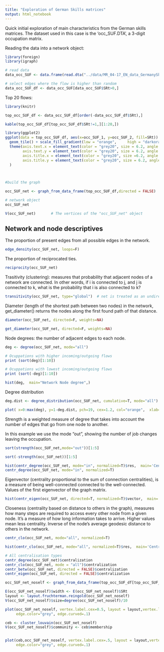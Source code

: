 ```yaml
---
title: "Exploration of German Skills matrices"
output: html_notebook
---
```


Quick initial exploration of main characteristics from the German skills matrices. The dataset used in this case is the 'occ_SUF.DTA', a 3-digit occupation matrix. 

Reading the data into a network object:
```r
library(foreign)
library(igraph)

# read data
data_occ_SUF <- data.frame(read.dta("../data/MR_04-17_EN_data_GermanySkillsMatrix/occ_SUF.DTA"))

# select edges where the flow is higher than random
data_occ_SUF_df <- data_occ_SUF[data_occ_SUF$SRt>0,]

```
Top 20 flows:

```r

library(knitr)

top_occ_SUF_df <- data_occ_SUF_df[order(-data_occ_SUF_df$SRt),]

kable(top_occ_SUF_df[top_occ_SUF_df$SRt!=1,][1:20,])

```

```r
library(ggplot2)
ggplot(data = top_occ_SUF_df, aes(x=occ_SUF_1, y=occ_SUF_2, fill=SRt)) + 
  geom_tile() + scale_fill_gradient(low = "orange",     high = "darkorange4") +  
  theme(axis.text.x = element_text(color = "grey20", size = 6.2, angle = 90, hjust = 1, vjust = .5, face = "plain"),
        axis.text.y = element_text(color = "grey20", size = 6.2, angle = 0, hjust = 1, vjust = 0, face = "plain"),  
        axis.title.x = element_text(color = "grey20", size =6.2, angle = 45, hjust = .5, vjust = 0, face = "plain"),
        axis.title.y = element_text(color = "grey20", size = 6.2, angle = 45, hjust = .5, vjust = .5, face = "plain")
  )

 
```




```r
#build the graph

occ_SUF_net <- graph_from_data_frame(top_occ_SUF_df,directed = FALSE)
```

```r
# network object
occ_SUF_net

```

```r
V(occ_SUF_net)       # The vertices of the "occ_SUF_net" object

```

## Network and node descriptives

 The proportion of present edges from all possible edges in the network.

```r
edge_density(occ_SUF_net, loops=F)
```
The proportion of reciprocated ties.

```r
reciprocity(occ_SUF_net)
```
Trasitivity (clustering): measures that probability that adjacent nodes of a network are connected. In other words, if i is connected to j, and j is connected to k, what is the probability that i is also connected to k?
```r
transitivity(occ_SUF_net, type="global")  # net is treated as an undirected network
```

Diameter (length of the shortest path between two nodes) in the network, get_diameter() returns the nodes along the first found path of that distance.

```r
diameter(occ_SUF_net, directed=F, weights=NA)

get_diameter(occ_SUF_net, directed=F, weights=NA) 

```

Node degrees: the number of adjacent edges to each node. 
```r
deg <- degree(occ_SUF_net, mode="all")

# Ocuppations with higher incoming/outgoing flows
print (sort(deg)[1:10])
```

```r
# Ocuppations with lowest incoming/outgoing flows
print (sort(-deg)[1:10])
```

```r
hist(deg,  main="Network Node degree",)

```

Degree distribution

```r
deg.dist <- degree_distribution(occ_SUF_net, cumulative=T, mode="all")

plot( x=0:max(deg), y=1-deg.dist, pch=19, cex=1.2, col="orange",  xlab="Degree", ylab="Cumulative Frequency")
```

Strength is a weighted measure of degree that takes into account the number of edges that go from one node to another. 

In this example we use the mode "out", showing the number of job changes leaving the occupation.
```r
sort(strength(occ_SUF_net,mode="out"))[1:5]

```

```r
sort(-strength(occ_SUF_net))[1:5]

```
```r
hist(centr_degree(occ_SUF_net, mode="in", normalized=T)$res,  main='Centrality',xlab="Node Centrality")
centr_degree(occ_SUF_net, mode="in", normalized=T)

```
Eigenvector (centrality proportional to the sum of connection centralities), is a measure of being well-connected connected to the well-connected. 
Values of the first eigenvector of the graph matrix.

```r
hist(centr_eigen(occ_SUF_net, directed=T, normalized=T)$vector,  main='Eigenvector Centrality',xlab="Node Eigenvector Centrality")


```

Closeness (centrality based on distance to others in the graph), measures how many steps are required to access every other node from a given node.
It’s a measure of how long information takes to arrive. Higher values mean less centrality.
Inverse of the node’s average geodesic distance to others in the network.

```r

centr_clo(occ_SUF_net, mode="all", normalized=T) 

hist(centr_clo(occ_SUF_net, mode="all", normalized=T)$res,  main='Centrality scores',xlab="The node-level centrality scores.")

```


```r
# All centralisation types
centr_degree(occ_SUF_net)$centralization
centr_clo(occ_SUF_net, mode = "all")$centralization
centr_betw(occ_SUF_net, directed = FALSE)$centralization
centr_eigen(occ_SUF_net, directed = FALSE)$centralization

```

```r

occ_SUF_net_noself <- graph_from_data_frame(top_occ_SUF_df[top_occ_SUF_df$SRt!=1,],directed = FALSE)

E(occ_SUF_net_noself)$width <- E(occ_SUF_net_noself)$SRt
layout <- layout.fruchterman.reingold(occ_SUF_net_noself)
V(occ_SUF_net_noself)$size=degree(occ_SUF_net_noself)/10

plot(occ_SUF_net_noself, vertex.label.cex=0.5, layout = layout,vertex.label.font=0.5, vertex.label.color="black",
     edge.color="grey", edge.curved=.1)

```



```r


ceb <- cluster_louvain(occ_SUF_net_noself) 
V(occ_SUF_net_noself)$community <- ceb$membership


plot(ceb,occ_SUF_net_noself, vertex.label.cex=.5, layout = layout,vertex.label.font=0.5, vertex.label.color="black",
     edge.color="grey", edge.curved=.1)

```